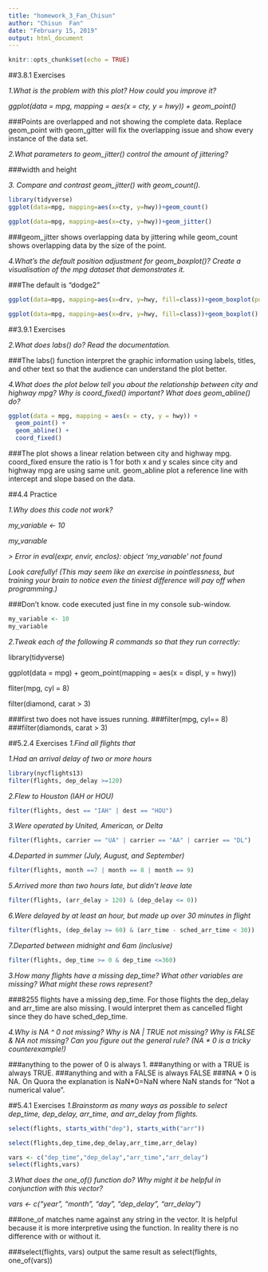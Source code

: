 ```yaml
---
title: "homework_3_Fan_Chisun"
author: "Chisun  Fan"
date: "February 15, 2019"
output: html_document
---
```


```r
knitr::opts_chunk$set(echo = TRUE)
```


##3.8.1 Exercises

*1.What is the problem with this plot? How could you improve it?*

*ggplot(data = mpg, mapping = aes(x = cty, y = hwy)) +*
*geom_point()*
  
###Points are overlapped and not showing the complete data. Replace geom_point with geom_gitter will fix the overlapping issue and show every instance of the data set.  


*2.What parameters to geom_jitter() control the amount of jittering?*


###width and height


*3. Compare and contrast geom_jitter() with geom_count().*

```r
library(tidyverse)
ggplot(data=mpg, mapping=aes(x=cty, y=hwy))+geom_count()
```


```r
ggplot(data=mpg, mapping=aes(x=cty, y=hwy))+geom_jitter()
```

###geom_jitter shows overlapping data by jittering while geom_count shows overlapping data by the size of the point.

*4.What’s the default position adjustment for geom_boxplot()? Create a visualisation of the mpg dataset that demonstrates it.*

###The default is "dodge2"

```r
ggplot(data=mpg, mapping=aes(x=drv, y=hwy, fill=class))+geom_boxplot(position="identity")
```

```r
ggplot(data=mpg, mapping=aes(x=drv, y=hwy, fill=class))+geom_boxplot()
```

##3.9.1 Exercises

*2.What does labs() do? Read the documentation.*

###The labs() function interpret the graphic information using labels, titles, and other text so that the audience can understand the plot better.

*4.What does the plot below tell you about the relationship between city and highway mpg? Why is coord_fixed() important? What does geom_abline() do?*

```r
ggplot(data = mpg, mapping = aes(x = cty, y = hwy)) +
  geom_point() + 
  geom_abline() +
  coord_fixed()
```

###The plot shows a linear relation between city and highway mpg. coord_fixed ensure the ratio is 1 for both x and y  scales since city and highway mpg are using same unit. geom_abline plot a reference line with intercept and slope based on the data. 

##4.4 Practice

*1.Why does this code not work?*

*my_variable <- 10*

*my_varıable*

*> Error in eval(expr, envir, enclos): object 'my_varıable' not found*

*Look carefully! (This may seem like an exercise in pointlessness, but training your brain to notice even the tiniest difference will pay off when programming.)*

###Don't know. code executed just fine in my console sub-window.

```r
my_variable <- 10
my_variable
```

*2.Tweak each of the following R commands so that they run correctly:*

library(tidyverse)

ggplot(data = mpg) + 
  geom_point(mapping = aes(x = displ, y = hwy))

fliter(mpg, cyl = 8)

filter(diamond, carat > 3)

###first two does not have issues running. 
###filter(mpg, cyl== 8)
###filter(diamonds, carat > 3)

##5.2.4 Exercises
*1.Find all flights that*

*1.Had an arrival delay of two or more hours*

```r
library(nycflights13)
filter(flights, dep_delay >=120)
```

*2.Flew to Houston (IAH or HOU)*

```r
filter(flights, dest == "IAH" | dest == "HOU")
```

*3.Were operated by United, American, or Delta*

```r
filter(flights, carrier == "UA" | carrier == "AA" | carrier == "DL")
```

*4.Departed in summer (July, August, and September)*

```r
filter(flights, month ==7 | month == 8 | month == 9)
```

*5.Arrived more than two hours late, but didn’t leave late*

```r
filter(flights, (arr_delay > 120) & (dep_delay <= 0))
```

*6.Were delayed by at least an hour, but made up over 30 minutes in flight*

```r
filter(flights, (dep_delay >= 60) & (arr_time - sched_arr_time < 30))
```


*7.Departed between midnight and 6am (inclusive)*

```r
filter(flights, dep_time >= 0 & dep_time <=360)
```


*3.How many flights have a missing dep_time? What other variables are missing? What might these rows represent?*

###8255 flights have a missing dep_time. For those flights the dep_delay and arr_time are also missing. I would interpret them as cancelled flight since they do have sched_dep_time.

*4.Why is NA ^ 0 not missing? Why is NA | TRUE not missing? Why is FALSE & NA not missing? Can you figure out the general rule? (NA \* 0 is a tricky counterexample!)*

###anything to the power of 0 is always 1.
###anything or with a TRUE  is always TRUE.
###anything and with a FALSE  is always FALSE
###NA \* 0 is NA. On Quora the explanation is NaN*0=NaN where NaN stands for "Not a numerical value".

##5.4.1 Exercises
*1.Brainstorm as many ways as possible to select dep_time, dep_delay, arr_time, and arr_delay from flights.*

```r
select(flights, starts_with("dep"), starts_with("arr"))

select(flights,dep_time,dep_delay,arr_time,arr_delay)

vars <- c("dep_time","dep_delay","arr_time","arr_delay") 
select(flights,vars)
```


*3.What does the one_of() function do? Why might it be helpful in conjunction with this vector?*

*vars <- c("year", "month", "day", "dep_delay", "arr_delay")*

###one_of matches name against any string in the vector. It is helpful because it is more interpretive using the function. In reality there is no difference with or without it.

###select(flights, vars) output the same result as select(flights, one_of(vars))

 